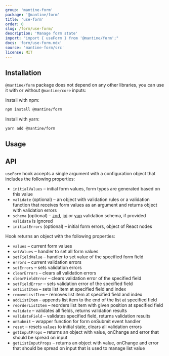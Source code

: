 ```yaml
---
group: 'mantine-form'
package: '@mantine/form'
title: 'use-form'
order: 0
slug: /form/use-form/
description: 'Manage form state'
import: "import { useForm } from '@mantine/form';"
docs: 'form/use-form.mdx'
source: 'mantine-form/src'
license: MIT
---
```



## Installation

`@mantine/form` package does not depend on any other libraries, you can use it with or without `@mantine/core` inputs:

Install with npm:

```sh
npm install @mantine/form
```

Install with yarn:

```sh
yarn add @mantine/form
```

## Usage

<Demo data={FormDemos.usage} />

## API

`useForm` hook accepts a single argument with a configuration object that includes the following properties:

- `initialValues` – initial form values, form types are generated based on this value
- `validate` (optional) – an object with validation rules or a validation function that receives form values as an argument and returns object with validation errors
- `schema` (optional) – [zod](https://www.npmjs.com/package/zod), [joi](https://www.npmjs.com/package/joi) or [yup](https://www.npmjs.com/package/yup) validation schema, if provided `validate` is ignored
- `initialErrors` (optional) – initial form errors, object of React nodes

Hook returns an object with the following properties:

- `values` – current form values
- `setValues` – handler to set all form values
- `setFieldValue` – handler to set value of the specified form field
- `errors` – current validation errors
- `setErrors` – sets validation errors
- `clearErrors` – clears all validation errors
- `clearFieldError` – clears validation error of the specified field
- `setFieldError` – sets validation error of the specified field
- `setListItem` – sets list item at specified field and index
- `removeListItem` – removes list item at specified field and index
- `addListItem` – appends list item to the end of the list at specified field
- `reorderListItem` – reorders list item with given position at specified field
- `validate` – validates all fields, returns validation results
- `validateField` – validates specified field, returns validation results
- `onSubmit` – wrapper function for form onSubmit event handler
- `reset` – resets `values` to initial state, clears all validation errors
- `getInputProps` – returns an object with value, onChange and error that should be spread on input
- `getListInputProps` – returns an object with value, onChange and error that should be spread on input that is used to manage list value
